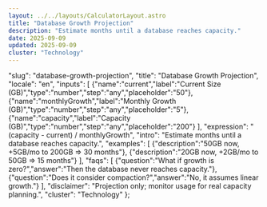 ```yaml
---
layout: ../../layouts/CalculatorLayout.astro
title: "Database Growth Projection"
description: "Estimate months until a database reaches capacity."
date: 2025-09-09
updated: 2025-09-09
cluster: "Technology"
---
```


  "slug": "database-growth-projection",
  "title": "Database Growth Projection",
  "locale": "en",
  "inputs": [
    {"name":"current","label":"Current Size (GB)","type":"number","step":"any","placeholder":"50"},
    {"name":"monthlyGrowth","label":"Monthly Growth (GB)","type":"number","step":"any","placeholder":"5"},
    {"name":"capacity","label":"Capacity (GB)","type":"number","step":"any","placeholder":"200"}
  ],
  "expression": "(capacity - current) / monthlyGrowth",
  "intro": "Estimate months until a database reaches capacity.",
  "examples": [
    {"description":"50GB now, +5GB/mo to 200GB ⇒ 30 months"},
    {"description":"20GB now, +2GB/mo to 50GB ⇒ 15 months"}
  ],
  "faqs": [
    {"question":"What if growth is zero?","answer":"Then the database never reaches capacity."},
    {"question":"Does it consider compaction?","answer":"No, it assumes linear growth."}
  ],
  "disclaimer": "Projection only; monitor usage for real capacity planning.",
  "cluster": "Technology"
};

<Calculator schema={schema} />


